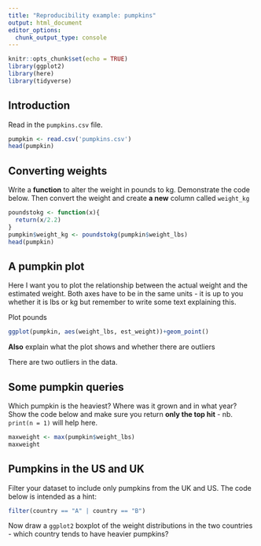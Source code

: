 ---
title: "Reproducibility example: pumpkins"
output: html_document
editor_options: 
  chunk_output_type: console
---

```{r setup, include=FALSE}
knitr::opts_chunk$set(echo = TRUE)
library(ggplot2)
library(here)
library(tidyverse)
```

## Introduction

Read in the `pumpkins.csv` file.

```{r code_block1}
pumpkin <- read.csv('pumpkins.csv')
head(pumpkin)
```

## Converting weights

Write a **function** to alter the weight in pounds to kg. Demonstrate the code below. Then convert the weight and create **a new** column called `weight_kg`

```{r convertingweight, echo=TRUE}
poundstokg <- function(x){
  return(x/2.2)
}
pumpkin$weight_kg <- poundstokg(pumpkin$weight_lbs)
head(pumpkin)
```

## A pumpkin plot

Here I want you to plot the relationship between the actual weight and the estimated weight. Both axes have to be in the same units - it is up to you whether it is lbs or kg but remember to write some text explaining this.

Plot pounds

```{r weightplot, echo=TRUE}
ggplot(pumpkin, aes(weight_lbs, est_weight))+geom_point()
```

**Also** explain what the plot shows and whether there are outliers

There are two outliers in the data.

## Some pumpkin queries

Which pumpkin is the heaviest? Where was it grown and in what year? Show the code below and make sure you return **only the top hit** - nb. `print(n = 1)` will help here.

```{r maxweight, echo=TRUE}
maxweight <- max(pumpkin$weight_lbs)
maxweight
```

## Pumpkins in the US and UK

Filter your dataset to include only pumpkins from the UK and US. The code below is intended as a hint:

```{r code_block2, echo = TRUE, eval = FALSE}
filter(country == "A" | country == "B") 
```

Now draw a `ggplot2` boxplot of the weight distributions in the two countries - which country tends to have heavier pumpkins?




